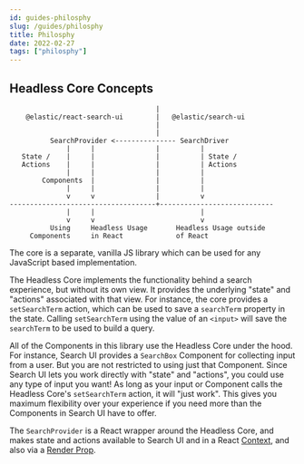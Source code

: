 ```yaml
---
id: guides-philosphy
slug: /guides/philosphy
title: Philosphy
date: 2022-02-27
tags: ["philosphy"]
---
```


## Headless Core Concepts

```
                                    |
    @elastic/react-search-ui        |   @elastic/search-ui
                                    |
                                    |
          SearchProvider <--------------- SearchDriver
              |     |               |          |
   State /    |     |               |          | State /
   Actions    |     |               |          | Actions
              |     |               |          |
        Components  |               |          |
              |     |               |          |
              v     v               |          v
------------------------------------+----------------------------
              |     |                          |
              v     v                          v
          Using     Headless Usage       Headless Usage outside
     Components     in React             of React
```

The core is a separate, vanilla JS library which can be used for any JavaScript based implementation.

The Headless Core implements the functionality behind a search experience, but without its own view. It provides the underlying "state" and "actions" associated with that view. For instance, the core provides a `setSearchTerm` action, which can be used to save a `searchTerm` property in the state. Calling `setSearchTerm` using the value of an `<input>` will save the `searchTerm` to be used to build a query.

All of the Components in this library use the Headless Core under the hood. For instance, Search UI provides a `SearchBox` Component for collecting input from a user. But you are not restricted to using just that Component. Since Search UI lets you work directly with "state" and "actions", you could use any type of input you want! As long as your input or Component calls the Headless Core's `setSearchTerm` action, it will "just work". This gives you maximum flexibility over your experience if you need more than the Components in Search UI have to offer.

The `SearchProvider` is a React wrapper around the Headless Core, and makes state and actions available to Search UI
and in a React [Context](https://reactjs.org/docs/context.html), and also via a
[Render Prop](https://reactjs.org/docs/render-props.html).
